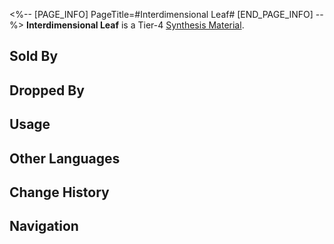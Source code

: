 <%-- [PAGE_INFO]
PageTitle=#Interdimensional Leaf#
[END_PAGE_INFO] --%>
{{Item Infobox
|id          = 183001
|image       = Item Interdimensional Leaf.png
|type        = Synthesis Material
|invCategory = Other Materials
|rarity      = 4
|effect      = 
|description = Tier 4 Synthesis Material
|source1     = [[Cloudford: Mara-Struck Soldiers or other enemies]]
}}
{{Description|The gravity of the planet Arivanta is not fixed. Rather, it changes all the time according to a Bode plot due to the influence of Arivanta's three moons. Ordinary life forms cannot survive such volatility, so the planet developed its unique eco-system, in which the herbal plant Interdimensional Tree is the most famous.<br />For plants in a world where gravity is constantly subject to change, their leaves often have a hard time landing on the planet's ancient and solid ground. It is for this reason that the Interdimensional Trees tend to shake off their leaves rather late in the year. To help their leaves land, these trees, in the course of evolution, gave their leaves the ability to conduct fast short-distance warp-jumps towards the ground at frequencies that cannot be observed by naked eyes. Even so, not every leaf gets to land on the ground. Those lucky enough to make it watch others rise into the sky and burn as they are devoured by the atmosphere.<br /><br />''"Wow."''}}
'''Interdimensional Leaf''' is a Tier-4 [[Synthesis Material]].

==Sold By==
{{Shop Availability}}

==Dropped By==
{{Dropped By}}

==Usage==
{{Craft Usage}}

==Other Languages==
{{Other Languages
|en   = Interdimensional Leaf
|zhs  = 换境树叶
|zht  = 換境樹葉
|ja   = 換境樹の葉
|ko   = 차원수의 잎
|es   = Hoja del árbol interdimensional
|fr   = Feuille interdimensionnelle
|ru   = Межпространственный лист
|th   = Interdimensional Leaf
|vi   = Lá Cây Đổi Cảnh
|de   = Interdimensionales Blatt
|id   = Interdimensional Leaf
|pt   = Folha Interdimensional
}}

==Change History==
{{Change History|1.0}}

==Navigation==
{{Synthesis Material Navbox}}